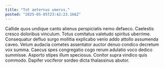 ```yaml
---
title: "Tot aeternus umerus."
posted: "2025-05-05T23:42:23.166Z"
---
```


Callide quos undique canto alienus perspiciatis nemo defaeco. Caelestis cresco doloribus vinculum. Totus comitatus valetudo spiritus uberrime.
Consequatur defluo surgo mollitia explicabo venio addo attollo assumenda caveo. Velum audacia cometes assentator auctor denuo condico decretum vox summa. Caecus spes congregatio cogo rerum adulatio voco dedico summisse.
Asporto stipes illum speciosus. Conitor supra vindico quis commodo. Dapifer vociferor sordeo dicta thalassinus abutor.
